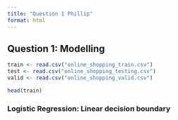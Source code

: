 ```yaml
---
title: "Question 1 Phillip"
format: html
---
```


## Question 1: Modelling

```r
train <- read.csv("online_shopping_train.csv")
test <- read.csv("online_shopping_testing.csv")
valid <- read.csv("online_shopping_valid.csv")

head(train)
```

### Logistic Regression: Linear decision boundary
